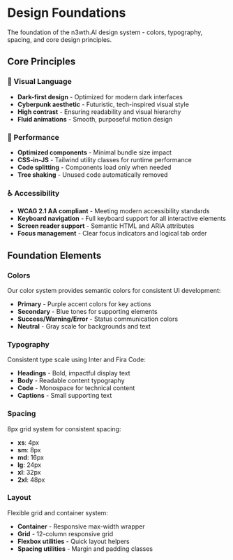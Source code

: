 
<Meta title="Foundations/Overview" />

# Design Foundations

The foundation of the n3wth.AI design system - colors, typography, spacing, and core design principles.

## Core Principles

### 🎨 Visual Language
- **Dark-first design** - Optimized for modern dark interfaces
- **Cyberpunk aesthetic** - Futuristic, tech-inspired visual style
- **High contrast** - Ensuring readability and visual hierarchy
- **Fluid animations** - Smooth, purposeful motion design

### 🚀 Performance
- **Optimized components** - Minimal bundle size impact
- **CSS-in-JS** - Tailwind utility classes for runtime performance
- **Code splitting** - Components load only when needed
- **Tree shaking** - Unused code automatically removed

### ♿ Accessibility
- **WCAG 2.1 AA compliant** - Meeting modern accessibility standards
- **Keyboard navigation** - Full keyboard support for all interactive elements
- **Screen reader support** - Semantic HTML and ARIA attributes
- **Focus management** - Clear focus indicators and logical tab order

## Foundation Elements

### Colors
Our color system provides semantic colors for consistent UI development:
- **Primary** - Purple accent colors for key actions
- **Secondary** - Blue tones for supporting elements
- **Success/Warning/Error** - Status communication colors
- **Neutral** - Gray scale for backgrounds and text

### Typography
Consistent type scale using Inter and Fira Code:
- **Headings** - Bold, impactful display text
- **Body** - Readable content typography
- **Code** - Monospace for technical content
- **Captions** - Small supporting text

### Spacing
8px grid system for consistent spacing:
- **xs**: 4px
- **sm**: 8px
- **md**: 16px
- **lg**: 24px
- **xl**: 32px
- **2xl**: 48px

### Layout
Flexible grid and container system:
- **Container** - Responsive max-width wrapper
- **Grid** - 12-column responsive grid
- **Flexbox utilities** - Quick layout helpers
- **Spacing utilities** - Margin and padding classes